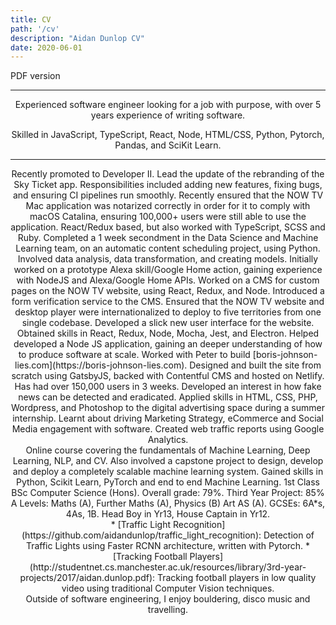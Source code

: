 ```yaml
---
title: CV
path: '/cv'
description: "Aidan Dunlop CV"
date: 2020-06-01
---
```


<Row title="CV" skipPDF>
    <Link external to='/aidan_dunlop_cv.pdf'>PDF version</Link>
</Row>

<Header/>

---

Experienced software engineer looking for a job with purpose, with over 5 years experience of writing software.

Skilled in JavaScript, TypeScript, React, Node, HTML/CSS, Python, Pytorch, Pandas, and SciKit Learn.

---

<Section title="Experience" preExpanded="Sky" useAccordion>
    <Subsection title="Sky">
        <Item title="Developer II" time="Mar 2020 - Present">
            Recently promoted to Developer II. Lead the update of the rebranding of the Sky Ticket app. 
        </Item>
        <Item title="Developer" time="Dec 2018 - Mar 2020">
            Responsibilities included adding new features, fixing bugs, and ensuring CI pipelines run smoothly. 
            Recently ensured that the NOW TV Mac application was notarized correctly in order for it to comply with macOS Catalina, ensuring 100,000+ users were still able to use the application.
            React/Redux based, but also worked with TypeScript, SCSS and Ruby.
        </Item>
        <Item title="Secondment" time="Nov 2018">
            Completed a 1 week secondment in the Data Science and Machine Learning team, on an automatic content scheduling project, using Python. Involved data analysis, data transformation, and creating models.
        </Item>
        <Item title="Associate Software Developer" time="Dec 2017 - Dec 2018">
            Initially worked on a prototype Alexa skill/Google Home action, gaining experience with NodeJS and Alexa/Google Home APIs.
            Worked on a CMS for custom pages on the NOW TV website, using React, Redux, and Node. 
            Introduced a form verification service to the CMS. Ensured that the NOW TV website and desktop player were internationalized to deploy to five territories from one single codebase. Developed a slick new user interface for the website. Obtained skills in React, Redux, Node, Mocha, Jest, and Electron.
        </Item>
        <Item title="Summer Placement, Software Engineering Academy" time="Aug 2016 - Sep 2016">
            Helped developed a Node JS application, gaining an deeper understanding of how to produce software at scale.
        </Item>
    </Subsection>
    <Subsection title="Freelance work">
        <Item title="Client: Peter Oborne" time="Oct 2019">
            Worked with Peter to build [boris-johnson-lies.com](https://boris-johnson-lies.com). Designed and built the site from scratch using GatsbyJS, backed with Contentful CMS and hosted on Netlify. Has had over 150,000 users in 3 weeks. Developed an interest in how fake news can be detected and eradicated.
        </Item>
    </Subsection>
    <Subsection title="438 Marketing">
        <Item title="Summer Placement" time="Jul 2015 - Sep 2015">
            Applied skills in HTML, CSS, PHP, Wordpress, and Photoshop to the digital advertising space during a summer internship. Learnt about driving Marketing Strategy, eCommerce and Social Media engagement with software. Created web traffic reports using Google Analytics.
        </Item>
    </Subsection>
</Section>

<Section title="Education" preExpanded="Springboard" useAccordion>
    <Subsection title="Springboard">
        <Item title="Machine Learning Engineering Career Track" time="Sep 2019 - May 2020">
            Online course covering the fundamentals of Machine Learning, Deep Learning, NLP, and CV.
            Also involved a capstone project to design, develop and deploy a completely scalable machine learning system. 
            Gained skills in Python, Scikit Learn, PyTorch and end to end Machine Learning.
        </Item>
    </Subsection>
    <Subsection title="University of Manchester">
        <Item title="BSc Computer Science" time="Sep 2014 - Jun 2017">
            1st Class BSc Computer Science (Hons). Overall grade: 79%. Third Year Project: 85%
        </Item>
    </Subsection>
    <Subsection title="Twyford C of E High School">
        <Item title="Student" time="Sep 2007 - Jun 2014">
            A Levels: Maths (A), Further Maths (A), Physics (B) Art AS (A).
            GCSEs: 6A*s, 4As, 1B.
            Head Boy in Yr13, House Captain in Yr12.
        </Item>
    </Subsection>
</Section>

<Section title="Projects">
* [Traffic Light Recognition](https://github.com/aidandunlop/traffic_light_recognition): Detection of Traffic Lights using Faster RCNN architecture, written with Pytorch.
* [Tracking Football Players](http://studentnet.cs.manchester.ac.uk/resources/library/3rd-year-projects/2017/aidan.dunlop.pdf): Tracking football players in low quality video using traditional Computer Vision techniques.
</Section>

<Section title="Interests">
    Outside of software engineering, I enjoy bouldering, disco music and travelling.
</Section>

